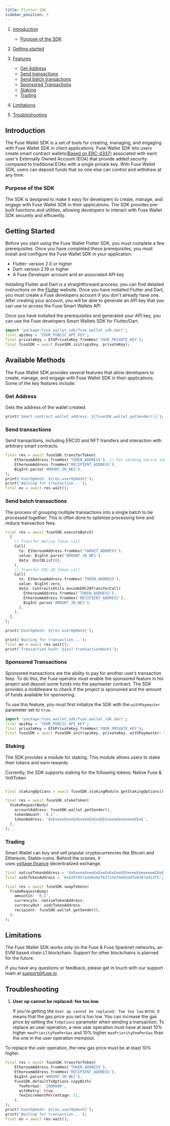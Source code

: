 ```yaml
---
title: Flutter SDK
sidebar_position: 3
---
```


1. [Introduction](#introduction)

   - [Purpose of the SDK](#purpose-of-the-sdk)

2. [Getting started](#getting-started)

3. [Features](#features)

   - [Get Address](#get-address)
   - [Send transactions](#send-transactions)
   - [Send batch transactions](#send-batch-transactions)
   - [Sponsored Transactions](#sponsored-transactions)
   - [Staking](#staking)
   - [Trading](#trading)

4. [Limitations](#limitations)

5. [Troubleshooting](#troubleshooting)

## Introduction

The Fuse Wallet SDK is a set of tools for creating, managing, and engaging with Fuse Wallet SDK in client applications. Fuse Wallet SDK lets users create smart contract wallets([Based on ERC-4337](https://eips.ethereum.org/EIPS/eip-4337)) associated with each user's Externally Owned Account (EOA) that provide added security compared to traditional EOAs with a single private key. With Fuse Wallet SDK, users can deposit funds that no one else can control and withdraw at any time.

### Purpose of the SDK

The SDK is designed to make it easy for developers to create, manage, and engage with Fuse Wallet SDK in their applications. The SDK provides pre-built functions and utilities, allowing developers to interact with Fuse Wallet SDK securely and efficiently.

## Getting Started<a name="getting-started"></a>

Before you start using the Fuse Wallet Flutter SDK, you must complete a few prerequisites. Once you have completed these prerequisites, you must install and configure the Fuse Wallet SDK in your application.

- Flutter: version 2.0 or higher
- Dart: version 2.19 or higher
- A Fuse Developer account and an associated API key

Installing Flutter and Dart is a straightforward process; you can find detailed instructions on the [Flutter](https://flutter.dev) website. Once you have installed Flutter and Dart, you must create a Fuse developers account if you don't already have one. After creating your account, you will be able to generate an API key that you can use to access the Fuse Smart Wallets API

Once you have installed the prerequisites and generated your API key, you can use the Fuse developers Smart Wallets SDK for Flutter/Dart.

```dart
import 'package:fuse_wallet_sdk/fuse_wallet_sdk.dart';
final apiKey = 'YOUR_PUBLIC_API_KEY';
final privateKey = EthPrivateKey.fromHex('YOUR_PRIVATE_KEY');
final fuseSDK = await FuseSDK.init(apiKey, privateKey);
```

## Available Methods

The Fuse Wallet SDK provides several features that allow developers to create, manage, and engage with Fuse Wallet SDK in their applications. Some of the key features include:

### Get Address<a name="get-address"></a>

Gets the address of the wallet created.

```dart
print('Smart contract wallet address: ${fuseSDK.wallet.getSender()}');
```

### Send transactions <a name="send-transactions"></a>

Send transactions, including ERC20 and NFT transfers and interaction with arbitrary smart contracts.

```dart
final res = await fuseSDK.transferToken(
    EthereumAddress.fromHex('TOKEN_ADDRESS'), // For sending native token, use '0xEeeeeEeeeEeEeeEeEeEeeEEEeeeeEeeeeeeeEEeE'
    EthereumAddress.fromHex('RECIPIENT_ADDRESS'),
    BigInt.parse('AMOUNT_IN_WEI'),
);
print('UserOpHash: ${res.userOpHash}');
print('Waiting for transaction...');
final ev = await res.wait();
```

### Send batch transactions

The process of grouping multiple transactions into a single batch to be processed together. This is often done to optimize processing time and reduce transaction fees.

```dart
final res = await fuseSDK.executeBatch(
  [
    // Transfer Native Token call
    Call(
      to: EthereumAddress.fromHex('TARGET_ADDRESS'),
      value: BigInt.parse('AMOUNT_IN_WEI'),
      data: Uint8List(0),
    ),
    // Transfer ERC-20 Token call
    Call(
      to: EthereumAddress.fromHex('TOKEN_ADDRESS'),
      value: BigInt.zero,
      data: ContractsUtils.encodeERC20TransferCall(
        EthereumAddress.fromHex('TOKEN_ADDRESS'),
        EthereumAddress.fromHex('RECIPIENT_ADDRESS'),
        BigInt.parse('AMOUNT_IN_WEI'),
      ),
    ),
  ],
);

print('UserOpHash: ${res.userOpHash}');

print('Waiting for transaction...');
final ev = await res.wait();
print('Transaction hash: ${ev?.transactionHash}');
```

### Sponsored Transactions

Sponsored transactions are the ability to pay for another user’s transaction fees. To do this, the Fuse operator must enable the sponsored feature in his project and deposit some funds into the paymaster contract. The SDK provides a middleware to check if the project is sponsored and the amount of funds available for sponsoring.

To use this feature, you must first initialize the SDK with the `withPaymaster` parameter set to `true`.

```dart
import 'package:fuse_wallet_sdk/fuse_wallet_sdk.dart';
final apiKey = 'YOUR_PUBLIC_API_KEY';
final privateKey = EthPrivateKey.fromHex('YOUR_PRIVATE_KEY');
final fuseSDK = await FuseSDK.init(apiKey, privateKey, withPaymaster: true);
```

### Staking

The SDK provides a module for staking. This module allows users to stake their tokens and earn rewards.

Currently, the SDK supports staking for the following tokens: Native Fuse & VoltToken

```dart

final stakingOptions = await fuseSDK.stakingModule.getStakingOptions();

final res = await fuseSDK.stakeToken(
  StakeRequestBody(
    accountAddress: fuseSDK.wallet.getSender(),
    tokenAmount: '0.1',
    tokenAddress: '0xEeeeeEeeeEeEeeEeEeEeeEEEeeeeEeeeeeeeEEeE',
  ),
);
```

### Trading

Smart Wallet can buy and sell popular cryptocurrencies like Bitcoin and Ethereum, Stable-coins. Behind the scenes, it uses [voltage.finance](https://voltage.finance/) decentralized exchange.

```dart
final nativeTokenAddress = '0xEeeeeEeeeEeEeeEeEeEeeEEEeeeeEeeeeeeeEEeE';
final usdcTokenAddress = '0x620fd5fa44be6af63715ef4e65ddfa0387ad13f5';

final res = await fuseSDK.swapTokens(
  TradeRequestBody(
    amountIn: '0.1',
    currencyIn: nativeTokenAddress,
    currencyOut: usdcTokenAddress,
    recipient: fuseSDK.wallet.getSender(),
  ),
);
```

## Limitations

The Fuse Wallet SDK works only on the Fuse & Fuse Sparknet networks, an EVM based chain L1 blockchain. Support for other blockchains is planned for the future.

If you have any questions or feedback, please get in touch with our support team at support@fuse.io.

## Troubleshooting

1. **User op cannot be replaced: fee too low.**

   If you're getting the `User op cannot be replaced: fee too low` error, it means that the gas price you set is too low. You can increase the gas price by setting the `TxOptions` parameter when sending a transaction. To replace an user operation, a new user operation must have at least 10% higher `maxPriorityFeePerGas` and 10% higher `maxPriorityFeePerGas` than the one in the user operation mempool.

To replace the user operation, the new gas price must be at least 10% higher.

```dart
final res = await fuseSDK.transferToken(
    EthereumAddress.fromHex('TOKEN_ADDRESS'),
    EthereumAddress.fromHex('RECIPIENT_ADDRESS'),
    BigInt.parse('AMOUNT_IN_WEI'),
    FuseSDK.defaultTxOptions.copyWith(
      feePerGas: '2000000',
      withRetry: true,
      feeIncrementPercentage: 11,
    ),
);
print('UserOpHash: ${res.userOpHash}');
print('Waiting for transaction...');
final ev = await res.wait();
```
